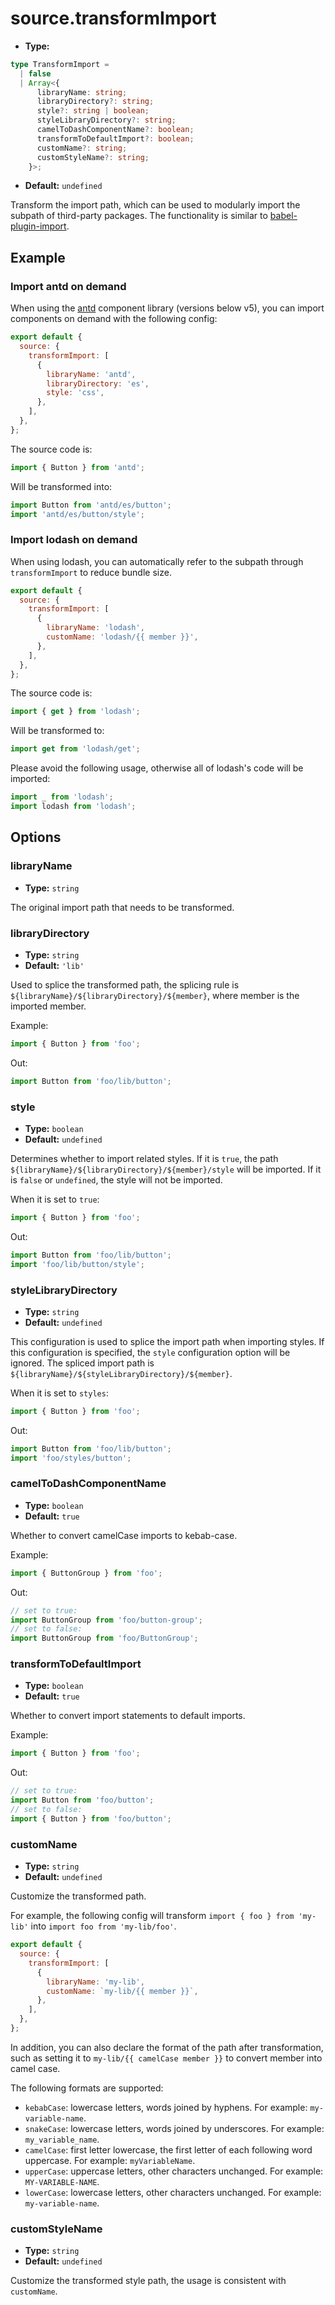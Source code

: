 # source.transformImport

- **Type:**

```ts
type TransformImport =
  | false
  | Array<{
      libraryName: string;
      libraryDirectory?: string;
      style?: string | boolean;
      styleLibraryDirectory?: string;
      camelToDashComponentName?: boolean;
      transformToDefaultImport?: boolean;
      customName?: string;
      customStyleName?: string;
    }>;
```

- **Default:** `undefined`

Transform the import path, which can be used to modularly import the subpath of third-party packages. The functionality is similar to [babel-plugin-import](https://npmjs.com/package/babel-plugin-import).

## Example

### Import antd on demand

When using the [antd](https://github.com/ant-design/ant-design) component library (versions below v5), you can import components on demand with the following config:

```js
export default {
  source: {
    transformImport: [
      {
        libraryName: 'antd',
        libraryDirectory: 'es',
        style: 'css',
      },
    ],
  },
};
```

The source code is:

```js
import { Button } from 'antd';
```

Will be transformed into:

```js
import Button from 'antd/es/button';
import 'antd/es/button/style';
```

### Import lodash on demand

When using lodash, you can automatically refer to the subpath through `transformImport` to reduce bundle size.

```js
export default {
  source: {
    transformImport: [
      {
        libraryName: 'lodash',
        customName: 'lodash/{{ member }}',
      },
    ],
  },
};
```

The source code is:

```js
import { get } from 'lodash';
```

Will be transformed to:

```js
import get from 'lodash/get';
```

Please avoid the following usage, otherwise all of lodash's code will be imported:

```js
import _ from 'lodash';
import lodash from 'lodash';
```

## Options

### libraryName

- **Type:** `string`

The original import path that needs to be transformed.

### libraryDirectory

- **Type:** `string`
- **Default:** `'lib'`

Used to splice the transformed path, the splicing rule is `${libraryName}/${libraryDirectory}/${member}`, where member is the imported member.

Example:

```ts
import { Button } from 'foo';
```

Out:

```ts
import Button from 'foo/lib/button';
```

### style

- **Type:** `boolean`
- **Default:** `undefined`

Determines whether to import related styles. If it is `true`, the path `${libraryName}/${libraryDirectory}/${member}/style` will be imported. If it is `false` or `undefined`, the style will not be imported.

When it is set to `true`:

```ts
import { Button } from 'foo';
```

Out:

```ts
import Button from 'foo/lib/button';
import 'foo/lib/button/style';
```

### styleLibraryDirectory

- **Type:** `string`
- **Default:** `undefined`

This configuration is used to splice the import path when importing styles. If this configuration is specified, the `style` configuration option will be ignored. The spliced import path is `${libraryName}/${styleLibraryDirectory}/${member}`.

When it is set to `styles`:

```ts
import { Button } from 'foo';
```

Out:

```ts
import Button from 'foo/lib/button';
import 'foo/styles/button';
```

### camelToDashComponentName

- **Type:** `boolean`
- **Default:** `true`

Whether to convert camelCase imports to kebab-case.

Example:

```ts
import { ButtonGroup } from 'foo';
```

Out:

```ts
// set to true:
import ButtonGroup from 'foo/button-group';
// set to false:
import ButtonGroup from 'foo/ButtonGroup';
```

### transformToDefaultImport

- **Type:** `boolean`
- **Default:** `true`

Whether to convert import statements to default imports.

Example:

```ts
import { Button } from 'foo';
```

Out:

```ts
// set to true:
import Button from 'foo/button';
// set to false:
import { Button } from 'foo/button';
```

### customName

- **Type:** `string`
- **Default:** `undefined`

Customize the transformed path.

For example, the following config will transform `import { foo } from 'my-lib'` into `import foo from 'my-lib/foo'`.

```js
export default {
  source: {
    transformImport: [
      {
        libraryName: 'my-lib',
        customName: `my-lib/{{ member }}`,
      },
    ],
  },
};
```

In addition, you can also declare the format of the path after transformation, such as setting it to `my-lib/{{ camelCase member }}` to convert member into camel case.

The following formats are supported:

- `kebabCase`: lowercase letters, words joined by hyphens. For example: `my-variable-name`.
- `snakeCase`: lowercase letters, words joined by underscores. For example: `my_variable_name`.
- `camelCase`: first letter lowercase, the first letter of each following word uppercase. For example: `myVariableName`.
- `upperCase`: uppercase letters, other characters unchanged. For example: `MY-VARIABLE-NAME`.
- `lowerCase`: lowercase letters, other characters unchanged. For example: `my-variable-name`.

### customStyleName

- **Type:** `string`
- **Default:** `undefined`

Customize the transformed style path, the usage is consistent with `customName`.
